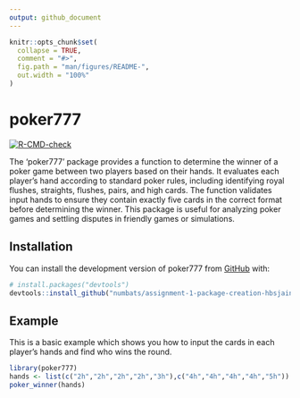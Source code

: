 ```yaml
---
output: github_document
---
```


<!-- README.md is generated from README.Rmd. Please edit that file -->

```r
knitr::opts_chunk$set(
  collapse = TRUE,
  comment = "#>",
  fig.path = "man/figures/README-",
  out.width = "100%"
)
```

# poker777

<!-- badges: start -->
[![R-CMD-check](https://github.com/Advanced-R-Programming/assignment-3-package-completion-hbsjain/blob/main/.github/workflows/R-CMD-check.yaml/badge.svg)](https://github.com/numbats/assignment-1-package-creation-hbsjain/actions/workflows/R-CMD-check.yaml)
<!-- badges: end -->

The 'poker777' package provides a function to determine the winner of a poker game between two players based on their hands. It evaluates each player's hand according to standard poker rules, including identifying royal flushes, straights, flushes, pairs, and high cards. The function validates input hands to ensure they contain exactly five cards in the correct format before determining the winner. This package is useful for analyzing poker games and settling disputes in friendly games or simulations.

## Installation

You can install the development version of poker777 from [GitHub](https://github.com/numbats/assignment-1-package-creation-hbsjain) with:

``` r
# install.packages("devtools")
devtools::install_github("numbats/assignment-1-package-creation-hbsjain")
```

## Example

This is a basic example which shows you how to input the cards in each player's hands and find who wins the round.

```r
library(poker777)
hands <- list(c("2h","2h","2h","2h","3h"),c("4h","4h","4h","4h","5h"))
poker_winner(hands)
```

